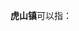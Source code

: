'''虎山镇'''可以指：
{{PRC admin/disambig|21/06/24/114/000|37/10/82/111/000|37/11/03/101/000}}
{{disambig|cat=三字中国镇名消歧义}}